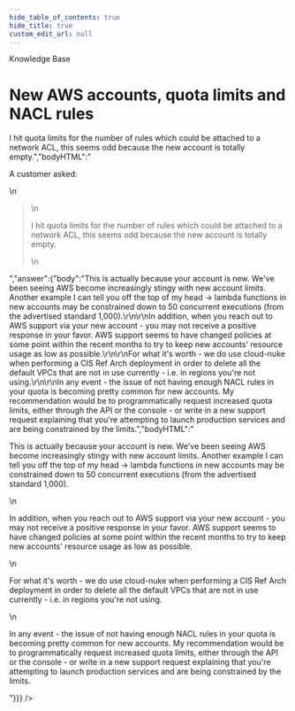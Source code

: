 ```yaml
---
hide_table_of_contents: true
hide_title: true
custom_edit_url: null
---
```



<CenterLayout>
<span className="searchCategory">Knowledge Base</span>
<h1>New AWS accounts, quota limits and NACL rules</h1>
<GitHub discussion={{"id":"D_kwDOF8slf84APSkJ","number":356,"author":{"login":"zackproser"},"title":"New AWS accounts, quota limits and NACL rules","body":"A customer asked: \r\n> I hit quota limits for the number of rules which could be attached to a network ACL, this seems odd because the new account is totally empty.","bodyHTML":"<p dir=\"auto\">A customer asked:</p>\n<blockquote>\n<p dir=\"auto\">I hit quota limits for the number of rules which could be attached to a network ACL, this seems odd because the new account is totally empty.</p>\n</blockquote>","answer":{"body":"This is actually because your account is new. We've been seeing AWS become increasingly stingy with new account limits. Another example I can tell you off the top of my head -> lambda functions in new accounts may be constrained down to 50 concurrent executions (from the advertised standard 1,000).\r\n\r\nIn addition, when you reach out to AWS support via your new account - you may not receive a positive response in your favor. AWS support seems to have changed policies at some point within the recent months to try to keep new accounts' resource usage as low as possible.\r\n\r\nFor what it's worth - we do use cloud-nuke when performing a CIS Ref Arch deployment in order to delete all the default VPCs that are not in use currently - i.e. in regions you're not using.\r\n\r\nIn any event - the issue of not having enough NACL rules in your quota is becoming pretty common for new accounts. My recommendation would be to programmatically request increased quota limits, either through the API or the console - or write in a new support request explaining that you're attempting to launch production services and are being constrained by the limits.","bodyHTML":"<p dir=\"auto\">This is actually because your account is new. We've been seeing AWS become increasingly stingy with new account limits. Another example I can tell you off the top of my head -&gt; lambda functions in new accounts may be constrained down to 50 concurrent executions (from the advertised standard 1,000).</p>\n<p dir=\"auto\">In addition, when you reach out to AWS support via your new account - you may not receive a positive response in your favor. AWS support seems to have changed policies at some point within the recent months to try to keep new accounts' resource usage as low as possible.</p>\n<p dir=\"auto\">For what it's worth - we do use cloud-nuke when performing a CIS Ref Arch deployment in order to delete all the default VPCs that are not in use currently - i.e. in regions you're not using.</p>\n<p dir=\"auto\">In any event - the issue of not having enough NACL rules in your quota is becoming pretty common for new accounts. My recommendation would be to programmatically request increased quota limits, either through the API or the console - or write in a new support request explaining that you're attempting to launch production services and are being constrained by the limits.</p>"}}} />

</CenterLayout>
  

<!-- ##DOCS-SOURCER-START
{
  "sourcePlugin": "github-discussions",
  "hash": "6404d7c53f6a90147787ff952d8cfdcd"
}
##DOCS-SOURCER-END -->
